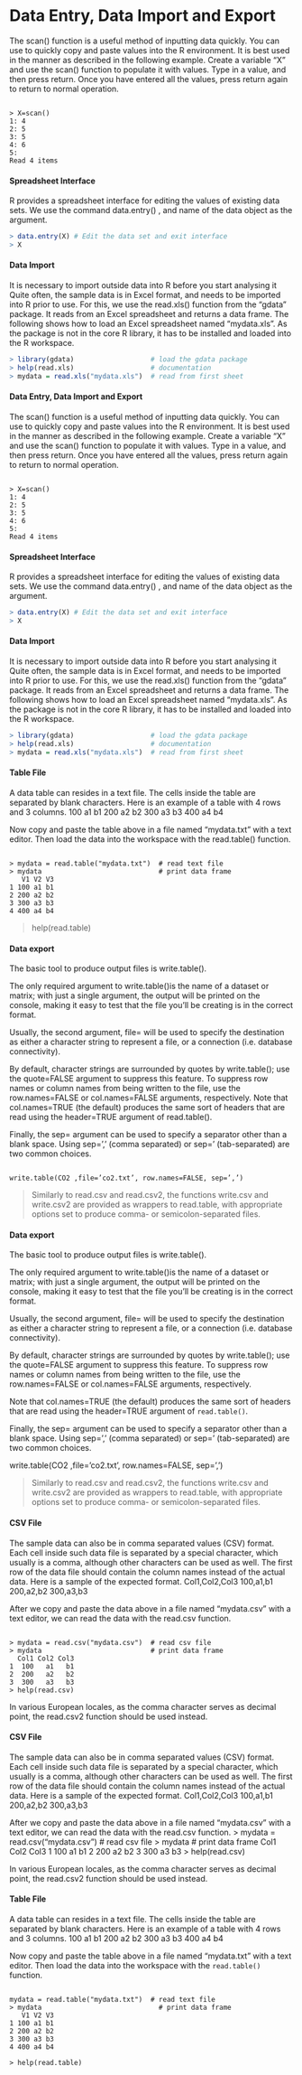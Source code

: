 Data Entry, Data Import and Export
============================================
The scan() function is a useful method of inputting data quickly. You can use to quickly copy and paste values into the R environment.
It is best used in the manner as described in the following example.  Create a variable “X” and use the scan() function to populate it with values.
Type in a value, and then press return.
Once you have entered all the values, press return again to return to normal operation.

<pre><code>
> X=scan()
1: 4
2: 5
3: 5
4: 6
5: 
Read 4 items
</code></pre>

#### Spreadsheet Interface
R provides a spreadsheet interface for editing the values of existing data sets.
We use the command data.entry() , and name of the data object as the argument.
```r
> data.entry(X) # Edit the data set and exit interface
> X
```
 

#### Data Import
It is necessary to import outside data into R before you start analysing it
Quite often, the sample data is in Excel format, and needs to be imported into R prior to use. For this, we use the read.xls() function from the “gdata” package. It reads from an Excel spreadsheet and returns a data frame. The following shows how to load an Excel spreadsheet named "mydata.xls". As the package is not in the core R library, it has to be installed and loaded into the R workspace.
```r
> library(gdata)                   # load the gdata package 
> help(read.xls)                   # documentation 
> mydata = read.xls("mydata.xls")  # read from first sheet
```

#### Data Entry, Data Import and Export

The scan() function is a useful method of inputting data quickly. You can use to quickly copy and paste values into the R environment.
It is best used in the manner as described in the following example.  Create a variable “X” and use the scan() function to populate it with values.
Type in a value, and then press return.
Once you have entered all the values, press return again to return to normal operation.

<pre><code>
> X=scan()
1: 4
2: 5
3: 5
4: 6
5: 
Read 4 items
</code></pre>
#### Spreadsheet Interface
R provides a spreadsheet interface for editing the values of existing data sets.
We use the command data.entry() , and name of the data object as the argument.
```r
> data.entry(X) # Edit the data set and exit interface
> X
```
 

#### Data Import
It is necessary to import outside data into R before you start analysing it
Quite often, the sample data is in Excel format, and needs to be imported into R prior to use. For this, we use the read.xls() function from the “gdata” package. It reads from an Excel spreadsheet and returns a data frame. The following shows how to load an Excel spreadsheet named "mydata.xls". As the package is not in the core R library, it has to be installed and loaded into the R workspace.
```r
> library(gdata)                   # load the gdata package 
> help(read.xls)                   # documentation 
> mydata = read.xls("mydata.xls")  # read from first sheet
```
#### Table File
 A data table can resides in a text file. The cells inside the table are separated by blank characters. Here is an example of a table with 4 rows and 3 columns.
100   a1   b1 
200   a2   b2 
300   a3   b3 
400   a4   b4 
 
 

Now copy and paste the table above in a file named "mydata.txt" with a text editor. Then load the data into the workspace with the read.table() function.
<pre><code>
> mydata = read.table("mydata.txt")  # read text file 
> mydata                             # print data frame 
   V1 V2 V3 
1 100 a1 b1 
2 200 a2 b2 
3 300 a3 b3 
4 400 a4 b4 
</code></pre>

> help(read.table) 

#### Data export
The basic tool to produce output files is write.table().
 
The only required argument to write.table()is the name of a dataset or matrix; with just a single argument, the output will be printed on the console, making it easy to test that the file you’ll be creating is in the correct format. 

Usually, the second argument, file= will be used to specify the destination as either a character string to represent a file, or a connection (i.e. database connectivity).

By default, character strings are surrounded by quotes by write.table(); use the quote=FALSE argument to suppress this feature. To suppress row names or column names from being written to the file, use the row.names=FALSE or col.names=FALSE arguments, respectively. 
Note that col.names=TRUE (the default) produces the same sort of headers that are read using the header=TRUE argument of read.table(). 

Finally, the sep= argument can be used to specify a separator other than a blank space. Using sep=’,’ (comma separated) or sep=’\t’ (tab-separated) are two common choices.

<pre><code>
write.table(CO2 ,file=’co2.txt’, row.names=FALSE, sep=’,’)
</code></pre>

>
Similarly to read.csv and read.csv2, the functions write.csv and write.csv2 are provided as wrappers to read.table, with appropriate options set to produce comma- or semicolon-separated files. 


#### Data export
The basic tool to produce output files is write.table().
 
The only required argument to write.table()is the name of a dataset or matrix; with just a single argument, the output will be printed on the console, making it easy to test that the file you’ll be creating is in the correct format. 

Usually, the second argument, file= will be used to specify the destination as either a character string to represent a file, or a connection (i.e. database connectivity).

By default, character strings are surrounded by quotes by write.table(); use the quote=FALSE argument to suppress this feature. To suppress row names or column names from being written to the file, use the row.names=FALSE or col.names=FALSE arguments, respectively. 

Note that col.names=TRUE (the default) produces the same sort of headers that are read using the header=TRUE argument of `read.table()`. 

Finally, the sep= argument can be used to specify a separator other than a blank space. Using sep=’,’ (comma separated) or sep=’\t’ (tab-separated) are two common choices.


write.table(CO2 ,file=’co2.txt’, row.names=FALSE, sep=’,’)


>
Similarly to read.csv and read.csv2, the functions write.csv and write.csv2 are provided as wrappers to read.table, with appropriate options set to produce comma- or semicolon-separated files. 

#### CSV File
The sample data can also be in comma separated values (CSV) format. Each cell inside such data file is separated by a special character, which usually is a comma, although other characters can be used as well.
The first row of the data file should contain the column names instead of the actual data. Here is a sample of the expected format.
Col1,Col2,Col3 
100,a1,b1 
200,a2,b2 
300,a3,b3 


After we copy and paste the data above in a file named "mydata.csv" with a text editor, we can read the data with the read.csv function.
<pre><code>
> mydata = read.csv("mydata.csv")  # read csv file 
> mydata                           # print data frame 
  Col1 Col2 Col3 
1  100   a1   b1 
2  200   a2   b2 
3  300   a3   b3 
> help(read.csv)
</code></pre>
In various European locales, as the comma character serves as decimal point, the read.csv2 function should be used instead.

#### CSV File
The sample data can also be in comma separated values (CSV) format. Each cell inside such data file is separated by a special character, which usually is a comma, although other characters can be used as well.
The first row of the data file should contain the column names instead of the actual data. Here is a sample of the expected format.
Col1,Col2,Col3 
100,a1,b1 
200,a2,b2 
300,a3,b3 


After we copy and paste the data above in a file named "mydata.csv" with a text editor, we can read the data with the read.csv function.
> mydata = read.csv("mydata.csv")  # read csv file 
> mydata                           # print data frame 
  Col1 Col2 Col3 
1  100   a1   b1 
2  200   a2   b2 
3  300   a3   b3 
> help(read.csv)

In various European locales, as the comma character serves as decimal point, the read.csv2 function should be used instead.

#### Table File
 A data table can resides in a text file. The cells inside the table are separated by blank characters. Here is an example of a table with 4 rows and 3 columns.
100   a1   b1 
200   a2   b2 
300   a3   b3 
400   a4   b4 
 
 

Now copy and paste the table above in a file named "mydata.txt" with a text editor. Then load the data into the workspace with the `read.table()` function.

<pre><code> 
mydata = read.table("mydata.txt")  # read text file 
> mydata                             # print data frame 
   V1 V2 V3 
1 100 a1 b1 
2 200 a2 b2 
3 300 a3 b3 
4 400 a4 b4 

> help(read.table) 
</code></pre>
